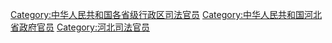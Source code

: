 [[Category:中华人民共和国各省级行政区司法官员|Category:中华人民共和国各省级行政区司法官员]]
[[Category:中华人民共和国河北省政府官员|Category:中华人民共和国河北省政府官员]]
[[Category:河北司法官员|Category:河北司法官员]]